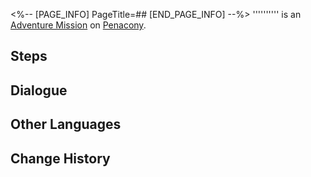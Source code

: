 <%-- [PAGE_INFO]
PageTitle=##
[END_PAGE_INFO] --%>
{{Stub|Dialogue.}}
{{Mission Infobox
|id            = 4040303
|title         = 
|image         = <!--Mission .png-->
|type          = Adventure
|event_name    = 
|chapter       = 
|requirements  = {{cx}}<!--Hidden Mission ID 4040318--> completed
|summary       = <!--official mission summary from Fate's Atlas-->
|characters    = Dancy; Irate Employee; More Irate Employee; Trailblazer
|startLocation = [[Penacony]] - [[Golden Hour]]
|world         = Penacony
|area          = Golden Hour
|prev          = 
|next          = 
|rewards       = Golden Limited - Aideen Token*1
}}
'''''''''' is an [[Adventure Mission]] on [[Penacony]].

==Steps==


<!--
==Gameplay Notes==

--><!--
==Trial Character==

-->
==Dialogue==
{{Stub Dialogue}}

{{Dialogue End}}

==Other Languages==
{{Other Languages
|en   = 
|zhs  = 
|zht  = 
|ja   = 
|ko   = 
|es   = 
|fr   = 
|ru   = 
|th   = 
|vi   = 
|de   = 
|id   = 
|pt   = 
}}

==Change History==
{{Change History|2.0}}
